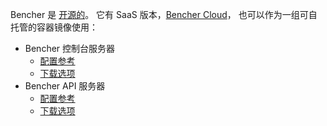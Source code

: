 Bencher 是 [开源的][github bencher]。
它有 SaaS 版本，[Bencher Cloud][bencher cloud]，
也可以作为一组可自托管的容器镜像使用：

- Bencher 控制台服务器
  - [配置参考](/zh/docs/reference/console-config/)
  - [下载选项](/download/#console-server)
- Bencher API 服务器
  - [配置参考](/zh/docs/reference/server-config/)
  - [下载选项](/download/#api-server)

[github bencher]: https://github.com/bencherdev/bencher
[bencher cloud]: https://bencher.dev